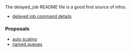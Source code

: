 The delayed_job README file is a good first source of infos.

* [[delayed job command details]]

===Proposals===

* [[auto scaling]]
* [[named queues]]

